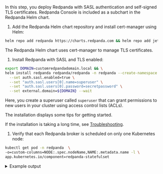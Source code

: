In this step, you deploy Redpanda with SASL authentication and self-signed TLS certificates. Redpanda Console is included as a subchart in the Redpanda Helm chart.

1. Add the Redpanda Helm chart repository and install cert-manager using Helm:

  ```bash
  helm repo add redpanda https://charts.redpanda.com && helm repo add jetstack https://charts.jetstack.io && helm repo update && helm install cert-manager jetstack/cert-manager  --set installCRDs=true --namespace cert-manager  --create-namespace
  ```

  The Redpanda Helm chart uses cert-manager to manage TLS certificates.

1. Install Redpanda with SASL and TLS enabled:

  ```bash
  export DOMAIN=customredpandadomain.local && \
  helm install redpanda redpanda/redpanda -n redpanda --create-namespace \
    --set auth.sasl.enabled=true \
    --set "auth.sasl.users[0].name=superuser" \
    --set "auth.sasl.users[0].password=secretpassword" \
    --set external.domain=${DOMAIN} --wait
  ```

  Here, you create a superuser called `superuser` that can grant permissions to new users in your cluster using access control lists (ACLs).

  The installation displays some tips for getting started.

  If the installation is taking a long time, see [Troubleshooting](#troubleshooting).

1. Verify that each Redpanda broker is scheduled on only one Kubernetes node:

  ```bash
  kubectl get pod -n redpanda  \
  -o=custom-columns=NODE:.spec.nodeName,NAME:.metadata.name -l \
  app.kubernetes.io/component=redpanda-statefulset
  ```

  <details>
  <summary>
  Example output
  </summary>
  
  ```
  example-worker3   redpanda-0
  example-worker2   redpanda-1
  example-worker    redpanda-2
  ```

  </details>